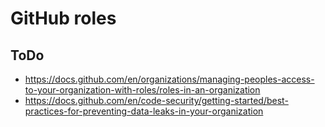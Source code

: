 # GitHub roles


## ToDo  

* [https://docs.github.com/en/organizations/managing-peoples-access-to-your-organization-with-roles/roles-in-an-organization](https://docs.github.com/en/organizations/managing-peoples-access-to-your-organization-with-roles/roles-in-an-organization)  
* [https://docs.github.com/en/code-security/getting-started/best-practices-for-preventing-data-leaks-in-your-organization](https://docs.github.com/en/code-security/getting-started/best-practices-for-preventing-data-leaks-in-your-organization)  
